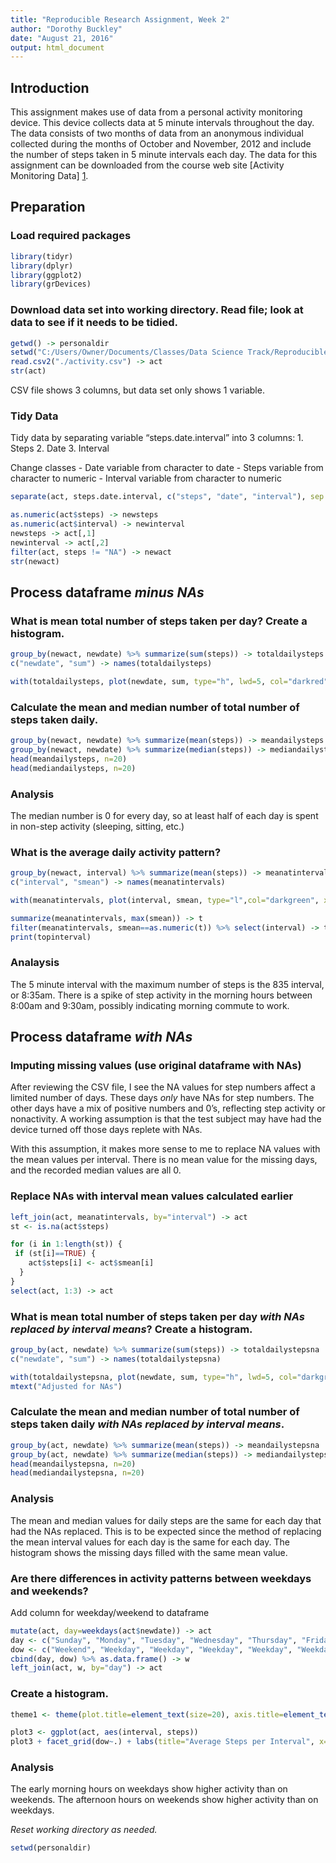 ---
title: "Reproducible Research Assignment, Week 2"
author: "Dorothy Buckley"
date: "August 21, 2016"
output: html_document
---

## Introduction
This assignment makes use of data from a personal activity monitoring device. This device collects data at 5 minute intervals throughout the day. The data consists of two months of data from an anonymous individual collected during the months of October and November, 2012 and include the number of steps taken in 5 minute intervals each day.  The data for this assignment can be downloaded from the course web site [Activity Monitoring Data] [1].

## Preparation
### Load required packages
```{r, echo=TRUE}
library(tidyr)
library(dplyr)
library(ggplot2)
library(grDevices)
```

### Download data set into working directory.  Read file; look at data to see if it needs to be tidied.
```{r}
getwd() -> personaldir
setwd("C:/Users/Owner/Documents/Classes/Data Science Track/Reproducible Research")
read.csv2("./activity.csv") -> act
str(act)
```

CSV file shows 3 columns, but data set only shows 1 variable.  

### Tidy Data
Tidy data by separating variable "steps.date.interval" into 3 columns:
1. Steps
2. Date
3. Interval

Change classes
- Date variable from character to date
- Steps variable from character to numeric
- Interval variable from character to numeric
```{r, echo=TRUE}
separate(act, steps.date.interval, c("steps", "date", "interval"), sep = ",") %>% mutate(newdate = as.Date(date, "%m/%d/%Y")) %>% select(steps, interval, newdate) -> act

as.numeric(act$steps) -> newsteps
as.numeric(act$interval) -> newinterval
newsteps -> act[,1]
newinterval -> act[,2]
filter(act, steps != "NA") -> newact
str(newact)
```

## Process dataframe *minus NAs*
### What is mean total number of steps taken per day? Create a histogram.
```{r, echo=TRUE}
group_by(newact, newdate) %>% summarize(sum(steps)) -> totaldailysteps
c("newdate", "sum") -> names(totaldailysteps)

with(totaldailysteps, plot(newdate, sum, type="h", lwd=5, col="darkred", xlab="Dates", ylab="Total Daily Steps", main="Total Daily Steps, Oct-Nov, 2012"))
```

### Calculate the mean and median number of total number of steps taken daily.
```{r, echo=TRUE}
group_by(newact, newdate) %>% summarize(mean(steps)) -> meandailysteps
group_by(newact, newdate) %>% summarize(median(steps)) -> mediandailysteps
head(meandailysteps, n=20)
head(mediandailysteps, n=20)
```
### Analysis
The median number is 0 for every day, so at least half of each day is spent in non-step activity (sleeping, sitting, etc.)

### What is the average daily activity pattern?
```{r, echo=TRUE}
group_by(newact, interval) %>% summarize(mean(steps)) -> meanatintervals
c("interval", "smean") -> names(meanatintervals)

with(meanatintervals, plot(interval, smean, type="l",col="darkgreen", xaxp=c(0,2355,12), xlab="5 Minute Intervals", ylab="Mean Daily Steps", main="Mean Number of Steps per 5 Minute Intervals"))

summarize(meanatintervals, max(smean)) -> t
filter(meanatintervals, smean==as.numeric(t)) %>% select(interval) -> topinterval
print(topinterval)
```
### Analaysis
The 5 minute interval with the maximum number of steps is the 835 interval, or 8:35am.  There is a spike of step activity in the morning hours between 8:00am and 9:30am, possibly indicating morning commute to work.


## Process dataframe *with NAs*
### Imputing missing values (use original dataframe with NAs)

After reviewing the CSV file, I see the NA values for step numbers affect a limited number of days.  These days *only* have NAs for step numbers.  The other days have a mix of positive numbers and 0's, reflecting step activity or nonactivity. A working assumption is that the test subject may have had the device turned off those days replete with NAs.

With this assumption, it makes more sense to me to replace NA values with the mean values per interval.  There is no mean value for the missing days, and the recorded median values are all 0.

### Replace NAs with interval mean values calculated earlier
```{r, echo=TRUE}
left_join(act, meanatintervals, by="interval") -> act
st <- is.na(act$steps)

for (i in 1:length(st)) {
 if (st[i]==TRUE) {
    act$steps[i] <- act$smean[i]
  }
}
select(act, 1:3) -> act
```

### What is mean total number of steps taken per day *with NAs replaced by interval means*? Create a histogram.
```{r, echo=TRUE}
group_by(act, newdate) %>% summarize(sum(steps)) -> totaldailystepsna
c("newdate", "sum") -> names(totaldailystepsna)

with(totaldailystepsna, plot(newdate, sum, type="h", lwd=5, col="darkgreen", xlab="Dates", ylab="Total Daily Steps", main="Total Daily Steps, Oct-Nov, 2012"))
mtext("Adjusted for NAs")
```

### Calculate the mean and median number of total number of steps taken daily *with NAs replaced by interval means*.
```{r, echo=TRUE}
group_by(act, newdate) %>% summarize(mean(steps)) -> meandailystepsna
group_by(act, newdate) %>% summarize(median(steps)) -> mediandailystepsna
head(meandailystepsna, n=20)
head(mediandailystepsna, n=20)
```
### Analysis
The mean and median values for daily steps are the same for each day that had the NAs replaced. This is to be expected since the method of replacing the mean interval values for each day is the same for each day.  The histogram shows the missing days filled with the same mean value.

### Are there differences in activity patterns between weekdays and weekends?
Add column for weekday/weekend to dataframe
```{r, echo=TRUE}
mutate(act, day=weekdays(act$newdate)) -> act
day <- c("Sunday", "Monday", "Tuesday", "Wednesday", "Thursday", "Friday", "Saturday")
dow <- c("Weekend", "Weekday", "Weekday", "Weekday", "Weekday", "Weekday","Weekend")
cbind(day, dow) %>% as.data.frame() -> w
left_join(act, w, by="day") -> act
```

### Create a histogram.
```{r, echo=TRUE}
theme1 <- theme(plot.title=element_text(size=20), axis.title=element_text(size=14), axis.text=element_text(size=9), complete=FALSE)

plot3 <- ggplot(act, aes(interval, steps))
plot3 + facet_grid(dow~.) + labs(title="Average Steps per Interval", x="Intervals", y="Number of Steps") + theme1 + stat_summary(fun.y = mean, geom = "line", size = .5, color="turquoise3")
```

### Analysis  
The early morning hours on weekdays show higher activity than on weekends.  The afternoon hours on weekends show higher activity than on weekdays.

*Reset working directory as needed.*
```{r, echo=FALSE}
setwd(personaldir)
```

[1]: https://d396qusza40orc.cloudfront.net/repdata%2Fdata%2Factivity.zip/ "Activity Monitoring Data"
